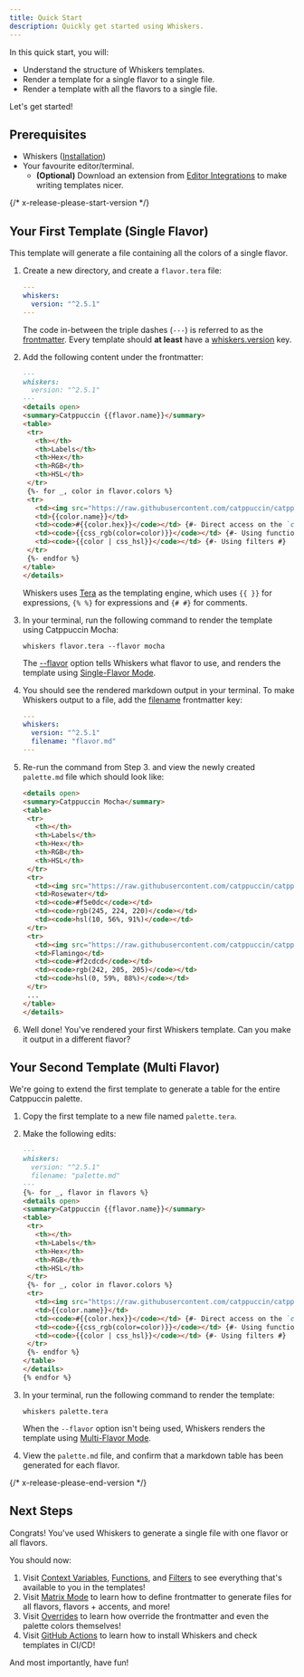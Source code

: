 ```yaml
---
title: Quick Start
description: Quickly get started using Whiskers.
---
```



In this quick start, you will:

- Understand the structure of Whiskers templates.
- Render a template for a single flavor to a single file.
- Render a template with all the flavors to a single file.

Let's get started!

## Prerequisites

- Whiskers ([Installation](/getting-started/installation))
- Your favourite editor/terminal.
  - **(Optional)** Download an extension from [Editor Integrations](/resources/editor-integrations)
    to make writing templates nicer.

{/* x-release-please-start-version */}

## Your First Template (Single Flavor)

This template will generate a file containing all the colors of a single flavor.

<Steps>

1. Create a new directory, and create a `flavor.tera` file:

   ```yaml title="flavor.tera"
   ---
   whiskers:
     version: "^2.5.1"
   ---
   ```

   The code in-between the triple dashes (`---`) is referred to as the
   [frontmatter](/reference/frontmatter). Every template should **at least**
   have a [whiskers.version](/reference/frontmatter#whiskers-version) key.

1. Add the following content under the frontmatter:

   ```markdown title="flavor.tera" ins={5-23}
   ---
   whiskers:
     version: "^2.5.1"
   ---
   <details open>
   <summary>Catppuccin {{flavor.name}}</summary>
   <table>
    <tr>
      <th></th>
      <th>Labels</th>
      <th>Hex</th>
      <th>RGB</th>
      <th>HSL</th>
    </tr>
    {%- for _, color in flavor.colors %}
    <tr>
      <td><img src="https://raw.githubusercontent.com/catppuccin/catppuccin/main/assets/palette/circles/{{flavor.identifier}}_{{color.identifier}}.png" height="23" width="23"/></td>
      <td>{{color.name}}</td>
      <td><code>#{{color.hex}}</code></td> {#- Direct access on the `color` object #}
      <td><code>{{css_rgb(color=color)}}</code></td> {#- Using functions #}
      <td><code>{{color | css_hsl}}</code></td> {#- Using filters #}
    </tr>
    {%- endfor %}
   </table>
   </details>
   ```

   Whiskers uses [Tera](https://keats.github.io/tera/docs/) as the templating
   engine, which uses `{{ }}` for expressions, `{% %}` for expressions and `{# #}`
   for comments.

1. In your terminal, run the following command to render the template using
   Catppuccin Mocha:

   ```console
   whiskers flavor.tera --flavor mocha
   ```

   The [--flavor](/reference/cli-options/#-f---flavor-flavor) option tells
   Whiskers what flavor to use, and renders the template using
   [Single-Flavor Mode](/concepts/single-flavor/).

1. You should see the rendered markdown output in your terminal. To make
   Whiskers output to a file, add the
   [filename](/reference/frontmatter#filename) frontmatter key:

   ```yaml title="flavor.tera" ins={4}
   ---
   whiskers:
     version: "^2.5.1"
     filename: "flavor.md"
   ---
   ```

1. Re-run the command from Step 3. and view the newly created `palette.md` file
   which should look like:

   ```markdown title="flavor.md"
   <details open>
   <summary>Catppuccin Mocha</summary>
   <table>
    <tr>
      <th></th>
      <th>Labels</th>
      <th>Hex</th>
      <th>RGB</th>
      <th>HSL</th>
    </tr>
    <tr>
      <td><img src="https://raw.githubusercontent.com/catppuccin/catppuccin/main/assets/palette/circles/mocha_rosewater.png" height="23" width="23"/></td>
      <td>Rosewater</td>
      <td><code>#f5e0dc</code></td>
      <td><code>rgb(245, 224, 220)</code></td>
      <td><code>hsl(10, 56%, 91%)</code></td>
    </tr>
    <tr>
      <td><img src="https://raw.githubusercontent.com/catppuccin/catppuccin/main/assets/palette/circles/mocha_flamingo.png" height="23" width="23"/></td>
      <td>Flamingo</td>
      <td><code>#f2cdcd</code></td>
      <td><code>rgb(242, 205, 205)</code></td>
      <td><code>hsl(0, 59%, 88%)</code></td>
    </tr>
    ...
   </table>
   </details>
   ```

1. Well done! You've rendered your first Whiskers template. Can you make it
   output in a different flavor?

</Steps>

## Your Second Template (Multi Flavor)

We're going to extend the first template to generate a table for the entire
Catppuccin palette.

<Steps>

1. Copy the first template to a new file named `palette.tera`.

1. Make the following edits:

   ```markdown title="palette.tera" "palette.md" ins={6, 28}
   ---
   whiskers:
     version: "^2.5.1"
     filename: "palette.md"
   ---
   {%- for _, flavor in flavors %}
   <details open>
   <summary>Catppuccin {{flavor.name}}</summary>
   <table>
    <tr>
      <th></th>
      <th>Labels</th>
      <th>Hex</th>
      <th>RGB</th>
      <th>HSL</th>
    </tr>
    {%- for _, color in flavor.colors %}
    <tr>
      <td><img src="https://raw.githubusercontent.com/catppuccin/catppuccin/main/assets/palette/circles/{{flavor.identifier}}_{{color.identifier}}.png" height="23" width="23"/></td>
      <td>{{color.name}}</td>
      <td><code>#{{color.hex}}</code></td> {#- Direct access on the `color` object #}
      <td><code>{{css_rgb(color=color)}}</code></td> {#- Using functions #}
      <td><code>{{color | css_hsl}}</code></td> {#- Using filters #}
    </tr>
    {%- endfor %}
   </table>
   </details>
   {% endfor %}
   ```

1. In your terminal, run the following command to render the template:

   ```console
   whiskers palette.tera
   ```

   When the `--flavor` option isn't being used, Whiskers renders the template
   using [Multi-Flavor Mode](/concepts/multi-flavor).

1. View the `palette.md` file, and confirm that a markdown table has been
   generated for each flavor.

</Steps>

{/* x-release-please-end-version */}

## Next Steps

Congrats! You've used Whiskers to generate a single file with one flavor or all
flavors.

You should now:

1. Visit [Context Variables](/reference/context-variables),
   [Functions](/reference/functions), and [Filters](/reference/filters) to see
   everything that's available to you in the templates!
1. Visit [Matrix Mode](/concepts/matrix-mode) to learn how to define
   frontmatter to generate files for all flavors, flavors + accents, and more!
1. Visit [Overrides](/concepts/overrides) to learn how override the
   frontmatter and even the palette colors themselves!
1. Visit [GitHub Actions](/resources/github-actions) to learn how to install
   Whiskers and check templates in CI/CD!

And most importantly, have fun!
